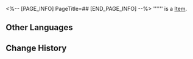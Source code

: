 <%-- [PAGE_INFO]
PageTitle=##
[END_PAGE_INFO] --%>
{{Item Infobox
|title       = 
|id          = 250567
|image       = Item .png
|type        = 
|invCategory = 
|rarity      = 4
|effect      = 
|description = 
}}
'''''' is a [[Item]].

==Other Languages==
{{Other Languages
|en   = 
|zhs  = 
|zht  = 
|ja   = 
|ko   = 
|es   = 
|fr   = 
|ru   = 
|th   = 
|vi   = 
|de   = 
|id   = 
|pt   = 
}}

==Change History==
{{Change History|2.0}}